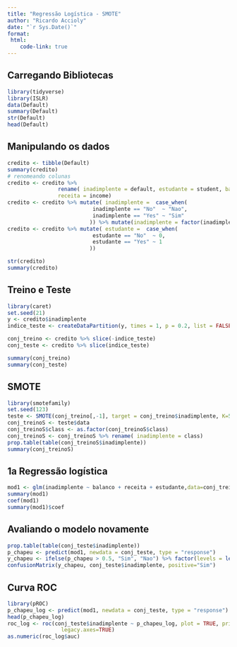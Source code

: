 ```yaml
---
title: "Regressão Logística - SMOTE"
author: "Ricardo Accioly"
date: "`r Sys.Date()`"
format:
 html:
    code-link: true
---
```


## Carregando Bibliotecas

```r
library(tidyverse)
library(ISLR)
data(Default)
summary(Default)
str(Default)
head(Default)
```

## Manipulando os dados

```r
credito <- tibble(Default)
summary(credito)
# renomeando colunas
credito <- credito %>% 
                rename( inadimplente = default, estudante = student, balanco = balance,
                receita = income)
credito <- credito %>% mutate( inadimplente =  case_when(
                           inadimplente == "No"  ~ "Nao",
                           inadimplente == "Yes" ~ "Sim"
                          )) %>% mutate(inadimplente = factor(inadimplente))
credito <- credito %>% mutate( estudante =  case_when(
                           estudante == "No"  ~ 0,
                           estudante == "Yes" ~ 1
                          ))

str(credito)
summary(credito)

```

## Treino e Teste

```r
library(caret)
set.seed(21)
y <- credito$inadimplente
indice_teste <- createDataPartition(y, times = 1, p = 0.2, list = FALSE)

conj_treino <- credito %>% slice(-indice_teste)
conj_teste <- credito %>% slice(indice_teste)

summary(conj_treino)
summary(conj_teste)

```

## SMOTE

```r
library(smotefamily)
set.seed(123)
teste <- SMOTE(conj_treino[,-1], target = conj_treino$inadimplente, K=5)
conj_treinoS <- teste$data
conj_treinoS$class <- as.factor(conj_treinoS$class)
conj_treinoS <- conj_treinoS %>% rename( inadimplente = class)
prop.table(table(conj_treinoS$inadimplente))
summary(conj_treinoS)
```

## 1a Regressão logística

```r
mod1 <- glm(inadimplente ~ balanco + receita + estudante,data=conj_treinoS,family=binomial)
summary(mod1)
coef(mod1)
summary(mod1)$coef
```

## Avaliando o modelo novamente

```r
prop.table(table(conj_teste$inadimplente))
p_chapeu <- predict(mod1, newdata = conj_teste, type = "response")
y_chapeu <- ifelse(p_chapeu > 0.5, "Sim", "Nao") %>% factor(levels = levels(conj_teste$inadimplente))
confusionMatrix(y_chapeu, conj_teste$inadimplente, positive="Sim") 
```

## Curva ROC

```r
library(pROC)
p_chapeu_log <- predict(mod1, newdata = conj_teste, type = "response")
head(p_chapeu_log)
roc_log <- roc(conj_teste$inadimplente ~ p_chapeu_log, plot = TRUE, print.auc=TRUE,
                 legacy.axes=TRUE) 
as.numeric(roc_log$auc)
```
